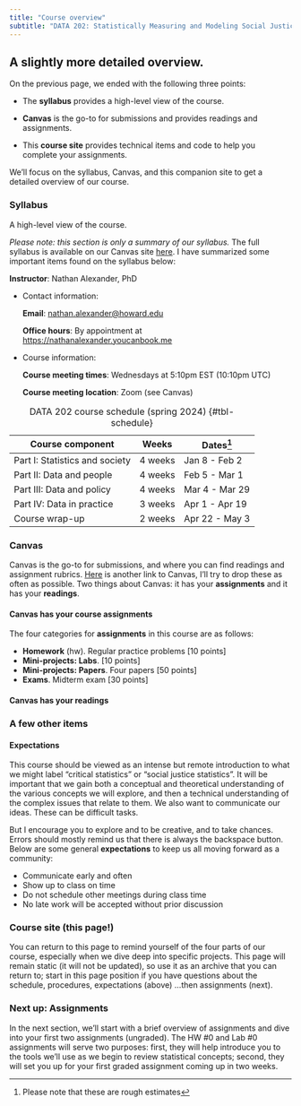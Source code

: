 ```yaml
---
title: "Course overview"
subtitle: "DATA 202: Statistically Measuring and Modeling Social Justice"
---
```


## A slightly more detailed overview.

On the previous page, we ended with the following three points:

-   The **syllabus** provides a high-level view of the course.

-   **Canvas** is the go-to for submissions and provides readings and assignments.

-   This **course site** provides technical items and code to help you complete your assignments.

We'll focus on the syllabus, Canvas, and this companion site to get a detailed overview of our course.

### **Syllabus**

A high-level view of the course.

*Please note: this section is only a summary of our syllabus.* The full syllabus is available on our Canvas site [here](https://canvas.howard.edu/courses/46792). I have summarized some important items found on the syllabus below:

**Instructor**: Nathan Alexander, PhD

-   Contact information:

    **Email**: [nathan.alexander\@howard.edu](mailto:nathan.alexander@howard.edu)

    **Office hours**: By appointment at <https://nathanalexander.youcanbook.me>

-   Course information:

    **Course meeting times**: Wednesdays at 5:10pm EST (10:10pm UTC)

    **Course meeting location**: Zoom (see Canvas)

| Course component               | Weeks   | Dates[^1]       |
|--------------------------------|---------|-----------------|
| Part I: Statistics and society | 4 weeks | Jan 8 - Feb 2 |
| Part II: Data and people       | 4 weeks | Feb 5 - Mar 1 |
| Part III: Data and policy      | 4 weeks | Mar 4 - Mar 29 |
| Part IV: Data in practice      | 3 weeks | Apr 1 - Apr 19  |
| Course wrap-up                 | 2 weeks | Apr 22 - May 3  |

: DATA 202 course schedule (spring 2024) {#tbl-schedule}

[^1]: Please note that these are rough estimates

### **Canvas**

Canvas is the go-to for submissions, and where you can find readings and assignment rubrics. [Here](https://canvas.howard.edu/courses/46792) is another link to Canvas, I'll try to drop these as often as possible. Two things about Canvas: it has your **assignments** and it has your **readings**.

#### Canvas has your course assignments

::: incremental
The four categories for **assignments** in this course are as follows:

-   **Homework** (hw). Regular practice problems \[10 points\]
-   **Mini-projects: Labs**. \[10 points\]
-   **Mini-projects: Papers**. Four papers \[50 points\]
-   **Exams**. Midterm exam \[30 points\]
:::

#### Canvas has your readings

### **A few other items**

#### Expectations

This course should be viewed as an intense but remote introduction to what we might label "critical statistics" or "social justice statistics". It will be important that we gain both a conceptual and theoretical understanding of the various concepts we will explore, and then a technical understanding of the complex issues that relate to them. We also want to communicate our ideas. These can be difficult tasks.

But I encourage you to explore and to be creative, and to take chances. Errors should mostly remind us that there is always the backspace button. Below are some general **expectations** to keep us all moving forward as a community:

::: incremental
-   Communicate early and often
-   Show up to class on time
-   Do not schedule other meetings during class time
-   No late work will be accepted without prior discussion
:::

### **Course site** (this page!)

You can return to this page to remind yourself of the four parts of our course, especially when we dive deep into specific projects. This page will remain static (it will not be updated), so use it as an archive that you can return to; start in this page position if you have questions about the schedule, procedures, expectations (above) ...then assignments (next).

### Next up: Assignments

In the next section, we'll start with a brief overview of assignments and dive into your first two assignments (ungraded). The HW #0 and Lab #0 assignments will serve two purposes: first, they will help introduce you to the tools we'll use as we begin to review statistical concepts; second, they will set you up for your first graded assignment coming up in two weeks.
